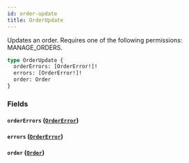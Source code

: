 ```yaml
---
id: order-update
title: OrderUpdate
---
```



Updates an order. Requires one of the following permissions: MANAGE_ORDERS.

```graphql
type OrderUpdate {
  orderErrors: [OrderError!]!
  errors: [OrderError!]!
  order: Order
}
```


### Fields

#### `orderErrors` ([`OrderError`](../../../developer/api-reference/objects/order-error))




#### `errors` ([`OrderError`](../../../developer/api-reference/objects/order-error))




#### `order` ([`Order`](../../../developer/api-reference/objects/order))






